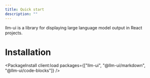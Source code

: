 ```yaml
---
title: Quick start
description: ""
---
```



llm-ui is a library for displaying large language model output in React projects.

# Installation

<PackageInstall
  client:load
  packages={["llm-ui", "@llm-ui/markdown", "@llm-ui/code-blocks"]}
/>
